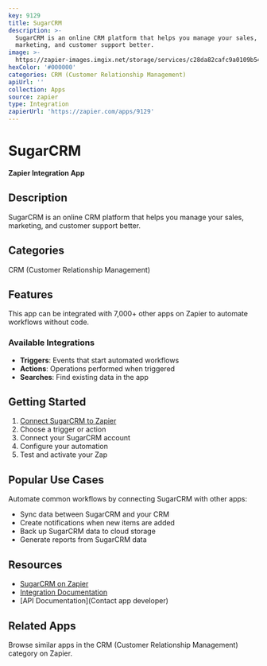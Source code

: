 ```yaml
---
key: 9129
title: SugarCRM
description: >-
  SugarCRM is an online CRM platform that helps you manage your sales,
  marketing, and customer support better.
image: >-
  https://zapier-images.imgix.net/storage/services/c28da82cafc9a0109b54a73d74a2592f.png?auto=format%2Ccompress&ixlib=python-3.0.0&q=50
hexColor: '#000000'
categories: CRM (Customer Relationship Management)
apiUrl: ''
collection: Apps
source: zapier
type: Integration
zapierUrl: 'https://zapier.com/apps/9129'
---
```

# SugarCRM

**Zapier Integration App**

## Description

SugarCRM is an online CRM platform that helps you manage your sales, marketing, and customer support better.

## Categories

CRM (Customer Relationship Management)

## Features

This app can be integrated with 7,000+ other apps on Zapier to automate workflows without code.

### Available Integrations

- **Triggers**: Events that start automated workflows
- **Actions**: Operations performed when triggered
- **Searches**: Find existing data in the app

## Getting Started

1. [Connect SugarCRM to Zapier](https://zapier.com/apps/9129)
2. Choose a trigger or action
3. Connect your SugarCRM account
4. Configure your automation
5. Test and activate your Zap

## Popular Use Cases

Automate common workflows by connecting SugarCRM with other apps:

- Sync data between SugarCRM and your CRM
- Create notifications when new items are added
- Back up SugarCRM data to cloud storage
- Generate reports from SugarCRM data

## Resources

- [SugarCRM on Zapier](https://zapier.com/apps/9129)
- [Integration Documentation](https://zapier.com/apps/9129/integrations)
- [API Documentation](Contact app developer)

## Related Apps

Browse similar apps in the CRM (Customer Relationship Management) category on Zapier.
